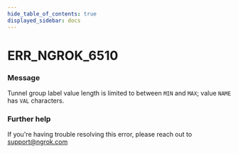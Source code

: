 ```yaml
---
hide_table_of_contents: true
displayed_sidebar: docs
---
```



# ERR_NGROK_6510

### Message
Tunnel group label value length is limited to between `MIN` and `MAX`; value `NAME` has `VAL` characters.

<ErrorDetails error='err_ngrok_6510' />


### Further help
If you're having trouble resolving this error, please reach out to [support@ngrok.com](mailto:support@ngrok.com?subject=Help%20with%20ERR_NGROK_6510)

